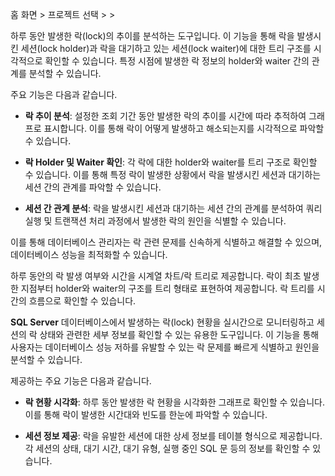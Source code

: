 홈 화면 &gt; 프로젝트 선택 &gt; <Cmdname sid="side_analysis" className="uitext" /> &gt; <Cmdname sid="side_dbLockTree" className="uitext" />

<InDoc product='cubrid,postgresql,oracle,oracle-pro,oracle-v1,altibase,tibero,db2'>

하루 동안 발생한 락(lock)의 추이를 분석하는 도구입니다. 이 기능을 통해 락을 발생시킨 세션(lock holder)과 락을 대기하고 있는 세션(lock waiter)에 대한 트리 구조를 시각적으로 확인할 수 있습니다. 특정 시점에 발생한 락 정보의 holder와 waiter 간의 관계를 분석할 수 있습니다.

주요 기능은 다음과 같습니다.

* **락 추이 분석**: 설정한 조회 기간 동안 발생한 락의 추이를 시간에 따라 추적하여 그래프로 표시합니다. 이를 통해 락이 어떻게 발생하고 해소되는지를 시각적으로 파악할 수 있습니다.

* **락 Holder 및 Waiter 확인**: 각 락에 대한 holder와 waiter를 트리 구조로 확인할 수 있습니다. 이를 통해 특정 락이 발생한 상황에서 락을 발생시킨 세션과 대기하는 세션 간의 관계를 파악할 수 있습니다.

* **세션 간 관계 분석**: 락을 발생시킨 세션과 대기하는 세션 간의 관계를 분석하여 쿼리 실행 및 트랜잭션 처리 과정에서 발생한 락의 원인을 식별할 수 있습니다.

이를 통해 데이터베이스 관리자는 락 관련 문제를 신속하게 식별하고 해결할 수 있으며, 데이터베이스 성능을 최적화할 수 있습니다.

</InDoc>

<Xclude product='cubrid,postgresql,oracle,oracle-pro,oracle-v1,altibase,mssql,mssql-v1,tibero'>

하루 동안의 락 발생 여부와 시간을 시계열 차트/락 트리로 제공합니다. 락이 최초 발생한 지점부터 holder와 waiter의 구조를 트리 형태로 표현하여 제공합니다. 락 트리를 시간의 흐름으로 확인할 수 있습니다.

</Xclude>

<InDoc product="mssql,mssql-v1">

**SQL Server** 데이터베이스에서 발생하는 락(lock) 현황을 실시간으로 모니터링하고 세션의 락 상태와 관련한 세부 정보를 확인할 수 있는 유용한 도구입니다. 이 기능을 통해 사용자는 데이터베이스 성능 저하를 유발할 수 있는 락 문제를 빠르게 식별하고 원인을 분석할 수 있습니다.

제공하는 주요 기능은 다음과 같습니다.

* **락 현황 시각화**: 하루 동안 발생한 락 현황을 시각화한 그래프로 확인할 수 있습니다. 이를 통해 락이 발생한 시간대와 빈도를 한눈에 파악할 수 있습니다.

* **세션 정보 제공**: 락을 유발한 세션에 대한 상세 정보를 테이블 형식으로 제공합니다. 각 세션의 상태, 대기 시간, 대기 유형, 실행 중인 SQL 문 등의 정보를 확인할 수 있습니다.

</InDoc>
